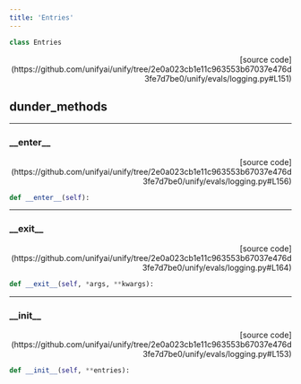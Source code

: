 ```yaml
---
title: 'Entries'
---
```


```python
class Entries
```

<p align="right">[source code](https://github.com/unifyai/unify/tree/2e0a023cb1e11c963553b67037e476d3fe7d7be0/unify/evals/logging.py#L151)</p>



## dunder_methods

---

### \_\_enter\_\_

<p align="right">[source code](https://github.com/unifyai/unify/tree/2e0a023cb1e11c963553b67037e476d3fe7d7be0/unify/evals/logging.py#L156)</p>

```python
def __enter__(self):
```



---

### \_\_exit\_\_

<p align="right">[source code](https://github.com/unifyai/unify/tree/2e0a023cb1e11c963553b67037e476d3fe7d7be0/unify/evals/logging.py#L164)</p>

```python
def __exit__(self, *args, **kwargs):
```



---

### \_\_init\_\_

<p align="right">[source code](https://github.com/unifyai/unify/tree/2e0a023cb1e11c963553b67037e476d3fe7d7be0/unify/evals/logging.py#L153)</p>

```python
def __init__(self, **entries):
```

